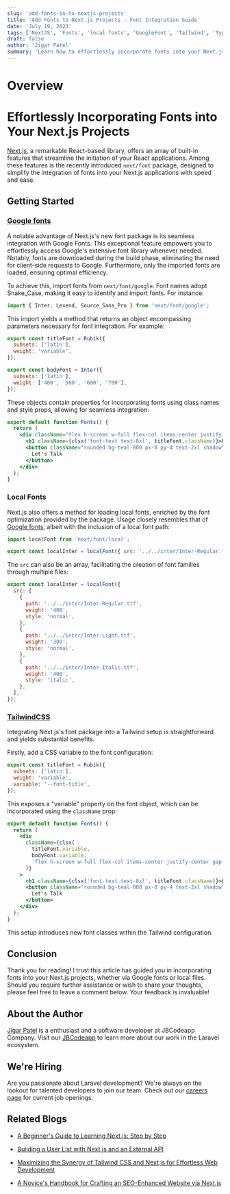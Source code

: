 ```yaml
---
slug: 'add-fonts-in-to-nextjs-projects'
title: 'Add Fonts to Next.js Projects - Font Integration Guide'
date: 'July 19, 2023'
tags: ['NextJS', 'Fonts', 'local fonts', 'GoogleFont', 'Tailwind', 'Typography']
draft: false
author: 'Jigar Patel'
summary: 'Learn how to effortlessly incorporate fonts into your Next.js projects with this comprehensive guide. Explore Google fonts integration, local fonts, and TailwindCSS integration for stunning typography.'
---
```


# Overview

<TOCInline
  toc={props.toc}
  exclude="Overview"
  toHeading={2}
  defaultimage="add-fonts-in-to-nextjs-projects"
/>

# Effortlessly Incorporating Fonts into Your Next.js Projects

[Next.js](https://nextjs.org/), a remarkable React-based library, offers an array of built-in features that streamline the initiation of your React applications. Among these features is the recently introduced `next/font` package, designed to simplify the integration of fonts into your Next.js applications with speed and ease.

## Getting Started

### [Google fonts](https://fonts.google.com/)

A notable advantage of Next.js's new font package is its seamless integration with Google Fonts. This exceptional feature empowers you to effortlessly access Google's extensive font library whenever needed. Notably, fonts are downloaded during the build phase, eliminating the need for client-side requests to Google. Furthermore, only the imported fonts are loaded, ensuring optimal efficiency.

To achieve this, import fonts from `next/font/google`. Font names adopt Snake_Case, making it easy to identify and import fonts. For instance:

```javascript
import { Inter, Lexend, Source_Sans_Pro } from 'next/font/google';
```

This import yields a method that returns an object encompassing parameters necessary for font integration. For example:

```javascript
export const titleFont = Rubik({
  subsets: ['latin'],
  weight: 'variable',
});

export const bodyFont = Inter({
  subsets: ['latin'],
  weight: ['400', '500', '600', '700'],
});
```

These objects contain properties for incorporating fonts using class names and style props, allowing for seamless integration:

```jsx
export default function Fonts() {
  return (
    <div className="flex h-screen w-full flex-col items-center justify-center gap-4 bg-stone-900 text-white">
      <h1 className={clsx('font-text text-8xl', titleFont.className)}>Hi, I'm Omari</h1>
      <button className="rounded bg-teal-800 px-8 py-4 text-2xl shadow" style={bodyFont.style}>
        Let's Talk
      </button>
    </div>
  );
}
```

### Local Fonts

Next.js also offers a method for loading local fonts, enriched by the font optimization provided by the package. Usage closely resembles that of [Google fonts](https://fonts.google.com/), albeit with the inclusion of a local font path:

```javascript
import localFont from 'next/font/local';

export const localInter = localFont({ src: '../../inter/Inter-Regular.ttf' });
```

The `src` can also be an array, facilitating the creation of font families through multiple files:

```javascript
export const localInter = localFont({
  src: [
    {
      path: '../../inter/Inter-Regular.ttf',
      weight: '400',
      style: 'normal',
    },
    {
      path: '../../inter/Inter-Light.ttf',
      weight: '300',
      style: 'normal',
    },
    {
      path: '../../inter/Inter-Italic.ttf',
      weight: '400',
      style: 'italic',
    },
  ],
});
```

### [TailwindCSS](https://tailwindcss.com/)

Integrating Next.js's font package into a Tailwind setup is straightforward and yields substantial benefits.

Firstly, add a CSS variable to the font configuration:

```javascript
export const titleFont = Rubik({
  subsets: ['latin'],
  weight: 'variable',
  variable: '--font-title',
});
```

This exposes a "variable" property on the font object, which can be incorporated using the `className` prop:

```jsx
export default function Fonts() {
  return (
    <div
      className={clsx(
        titleFont.variable,
        bodyFont.variable,
        'flex h-screen w-full flex-col items-center justify-center gap-4 bg-stone-900 text-white'
      )}
    >
      <h1 className={clsx('font-text text-8xl', titleFont.className)}>Hi, I'm Omari</h1>
      <button className="rounded bg-teal-800 px-8 py-4 text-2xl shadow" style={bodyFont.style}>
        Let's Talk
      </button>
    </div>
  );
}
```

This setup introduces new font classes within the Tailwind configuration.

## Conclusion

Thank you for reading! I trust this article has guided you in incorporating fonts into your Next.js projects, whether via Google fonts or local files. Should you require further assistance or wish to share your thoughts, please feel free to leave a comment below. Your feedback is invaluable!

## About the Author

[Jigar Patel](https://expertlaravel.com) is a
enthusiast and a software developer at JBCodeapp Company. Visit our [JBCodeapp](https://jbcodeapp.com) to learn more about our work in the Laravel ecosystem.

## We're Hiring

Are you passionate about Laravel development? We're always on the lookout for talented developers to join our team. Check out our [careers page](https://jbcodeapp.com/career) for current job openings.

## Related Blogs

- [A Beginner's Guide to Learning Next.js: Step by Step](beginners-guide-learning-nextjs-step-by-step)

- [Building a User List with Next.js and an External API](building-user-list-nextjs-external-api)

- [Maximizing the Synergy of Tailwind CSS and Next.js for Effortless Web Development](maximizing-synergy-tailwind-css-next-js-web-development)

- [A Novice's Handbook for Crafting an SEO-Enhanced Website via Next.js](a-novices-guide-to-seo-enhanced-websites-with-nextjs)
